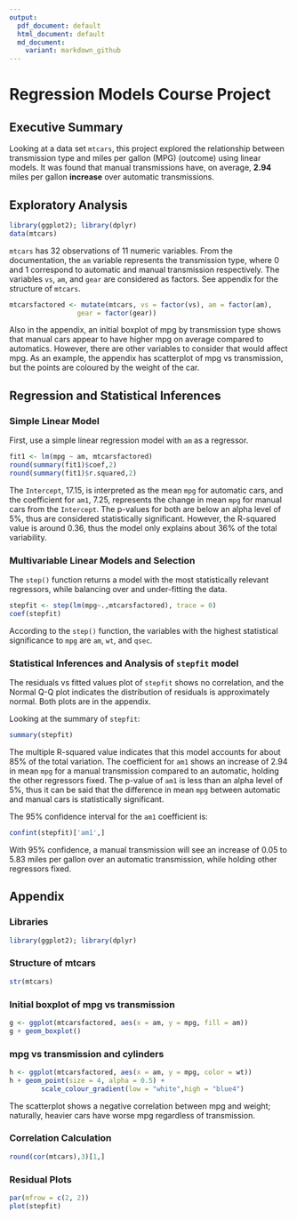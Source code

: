---
output:
  pdf_document: default
  html_document: default
  md_document:
    variant: markdown_github
---
# Regression Models Course Project

## Executive Summary

Looking at a data set `mtcars`, this project explored the relationship between transmission type and miles per gallon (MPG) (outcome) using linear models. It was found that manual transmissions have, on average, **2.94** miles per gallon **increase** over automatic transmissions.

## Exploratory Analysis

```{r, echo = F, message = F}
library(ggplot2); library(dplyr)
data(mtcars)
```
`mtcars` has 32 observations of 11 numeric variables. From the documentation, the `am` variable represents the transmission type, where 0 and 1 correspond to automatic and manual transmission respectively. The variables `vs`, `am`, and `gear` are considered as factors. See appendix for the structure of `mtcars`.
```{r, echo = F}
mtcarsfactored <- mutate(mtcars, vs = factor(vs), am = factor(am),
                 gear = factor(gear))
```

Also in the appendix, an initial boxplot of mpg by transmission type shows that manual cars appear to have higher mpg on average compared to automatics. However, there are other variables to consider that would affect mpg. As an example, the appendix has scatterplot of mpg vs transmission, but the points are coloured by the weight of the car. 

## Regression and Statistical Inferences

### Simple Linear Model

First, use a simple linear regression model with `am` as a regressor.
```{r}
fit1 <- lm(mpg ~ am, mtcarsfactored)
round(summary(fit1)$coef,2)
round(summary(fit1)$r.squared,2)
```

The `Intercept`, 17.15, is interpreted as the mean `mpg` for automatic cars, and the coefficient for `am1`, 7.25, represents the change in mean `mpg` for manual cars from the `Intercept`. The p-values for both are below an alpha level of 5%, thus are considered statistically significant. However, the R-squared value is around 0.36, thus the model only explains about 36% of the total variability.

### Multivariable Linear Models and Selection

The `step()` function returns a model with the most statistically relevant regressors, while balancing over and under-fitting the data.

```{r}
stepfit <- step(lm(mpg~.,mtcarsfactored), trace = 0)
coef(stepfit)
```

According to the `step()` function, the variables with the highest statistical significance to `mpg` are `am`, `wt`, and `qsec`. 

### Statistical Inferences and Analysis of `stepfit` model

The residuals vs fitted values plot of `stepfit` shows no correlation, and the Normal Q-Q plot indicates the distribution of residuals is approximately normal. Both plots are in the appendix.

Looking at the summary of `stepfit`:
```{r}
summary(stepfit)
```

The multiple R-squared value indicates that this model accounts for about 85% of the total variation. The coefficient for `am1` shows an increase of 2.94 in mean `mpg` for a manual transmission compared to an automatic, holding the other regressors fixed. The p-value of `am1` is less than an alpha level of 5%, thus it can be said that the difference in mean `mpg` between automatic and manual cars is statistically significant.

The 95% confidence interval for the `am1` coefficient is:
```{r}
confint(stepfit)['am1',]
```
With 95% confidence, a manual transmission will see an increase of 0.05 to 5.83 miles per gallon over an automatic transmission, while holding other regressors fixed.

\newpage
## Appendix
### Libraries
```{r, eval = F}
library(ggplot2); library(dplyr)
```

### Structure of mtcars
``` {r, echo = F}
str(mtcars)
```

### Initial boxplot of mpg vs transmission
```{r, echo = F, fig.width = 4, fig.height = 2, fig.align = 'center'}
g <- ggplot(mtcarsfactored, aes(x = am, y = mpg, fill = am))
g + geom_boxplot()
```

### mpg vs transmission and cylinders
```{r, echo = F, fig.width = 4, fig.height = 2, fig.align = 'center'}
h <- ggplot(mtcarsfactored, aes(x = am, y = mpg, color = wt))
h + geom_point(size = 4, alpha = 0.5) +
        scale_colour_gradient(low = "white",high = "blue4")
```

The scatterplot shows a negative correlation between mpg and weight; naturally, heavier cars have worse mpg regardless of transmission.

### Correlation Calculation
```{r}
round(cor(mtcars),3)[1,]
```
### Residual Plots

```{r}
par(mfrow = c(2, 2))
plot(stepfit)
```